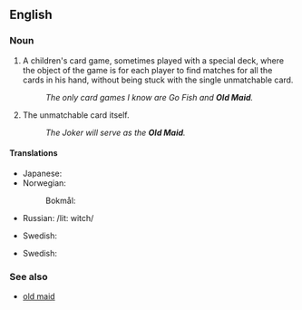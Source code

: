 {{also|old maid}}
==English==

===Noun===
{{en-noun|head=[[old|Old]] [[maid|Maid]]|-}}

# A children's card game, sometimes played with a special deck, where the object of the game is for each player to find matches for all the cards in his hand, without being stuck with the single unmatchable card.
#: ''The only card games I know are Go Fish and '''Old Maid'''.''
# The unmatchable card itself.
#: ''The Joker will serve as the '''Old Maid'''.''

====Translations====
{{trans-top|card game}}
* Japanese: {{t|ja|ババ抜き|tr=babanuki|sc=Jpan}}
* Norwegian:
*: Bokmål: {{t+|nb|svarteper|m}}
* Russian: {{t+|ru|ведьма|f|sc=Cyrl|tr=véd'ma}} /lit: witch/
{{trans-mid}}
* Swedish: {{t|sv|Svarte Petter}}
{{trans-bottom}}
{{trans-top|card}}
* Swedish: {{t|sv|Svarte Petter}}
{{trans-mid}}
{{trans-bottom}}

===See also===
* [[old maid]]